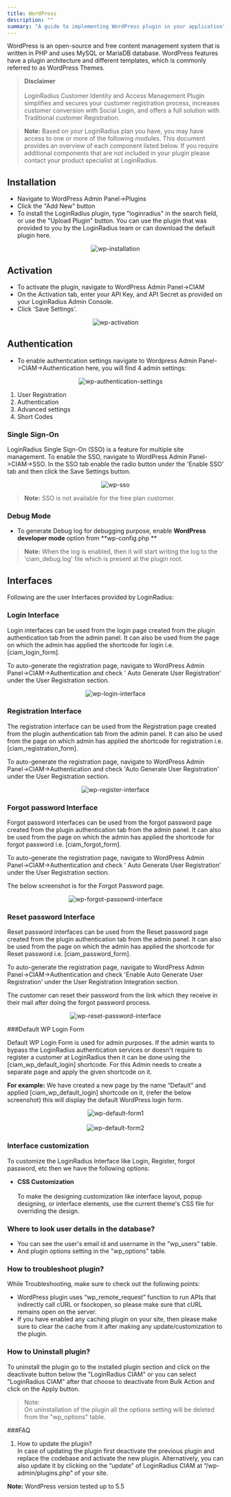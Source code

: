 ```yaml
---
title: WordPress
description: ""
summary: "A guide to implementing WordPress plugin in your application"
---
```



WordPress is an open-source and free content management system that is written in PHP and uses MySQL or MariaDB database. WordPress features have a plugin architecture and different templates, which is commonly referred to as WordPress Themes.


> **Disclaimer** <br/><br/> LoginRadius Customer Identity and Access Management Plugin simplifies and secures your customer registration process, increases customer conversion with Social Login, and offers a full solution with Traditional customer Registration.

> **Note:** Based on your LoginRadius plan you have, you may have access to one or more of the following modules. This document provides an overview of each component listed below. If you require additional components that are not included in your plugin please contact your product specialist at LoginRadius.



## Installation

- Navigate to WordPress Admin Panel->Plugins
- Click the "Add New" button
- To install the LoginRadius plugin, type "loginradius" in the search field, or use the "Upload Plugin" button. You can use the plugin that was provided to you by the LoginRadius team or can download the default plugin here.
  
<div style="text-align:center">
  <img src="../assets/wp-installation.png" alt="wp-installation" />
</div>

## Activation

- To activate the plugin, navigate to WordPress Admin Panel->CIAM
- On the Activation tab, enter your API Key, and API Secret as provided on your LoginRadius Admin Console.
- Click 'Save Settings'.

<div style="text-align:center">
  <img src="../assets/wp-activation.png" alt="wp-activation" />
</div>

## Authentication

- To enable authentication settings navigate to Wordpress Admin Panel->CIAM->Authentication here, you will find 4 admin settings:
  
  <div style="text-align:center">
  <img src="../assets/wp-authentication-settings.png" alt="wp-authentication-settings" />
</div>

1. User Registration
2. Authentication                                       
3. Advanced settings
4. Short Codes


### Single Sign-On

LoginRadius Single Sign-On (SSO) is a feature for multiple site management. To enable the SSO, navigate to WordPress Admin Panel->CIAM->SSO. In the SSO tab enable the radio button under the 'Enable SSO' tab and then click the Save Settings button.

<div style="text-align:center">
  <img src="../assets/wp-sso.png" alt="wp-sso" />
</div>

> **Note:** SSO is not available for the free plan customer.

### Debug Mode

- To generate Debug log for debugging purpose, enable **WordPress developer mode** option from **wp-config.php **

> **Note:** When the log is enabled, then it will start writing the log to the 'ciam_debug.log' file which is present at the plugin root.

## Interfaces

Following are the user Interfaces provided by LoginRadius:

### Login Interface

Login interfaces can be used from the login page created from the plugin authentication tab from the admin panel. It can also be used from the page on which the admin has applied the shortcode for login i.e. [ciam_login_form].

To auto-generate the registration page, navigate to WordPress Admin Panel->CIAM->Authentication and check ' Auto Generate User Registration' under the User Registration section.

<div style="text-align:center">
  <img src="../assets/wp-login-interface.png" alt="wp-login-interface" />
</div>


### Registration Interface

The registration interface can be used from the Registration page created from the plugin authentication tab from the admin panel. It can also be used from the page on which admin has applied the shortcode for registration i.e. [ciam_registration_form].

To auto-generate the registration page, navigate to WordPress Admin Panel->CIAM->Authentication and check 'Auto Generate User Registration' under the User Registration section.


<div style="text-align:center">
  <img src="../assets/wp-register-interface.png" alt="wp-register-interface" />
</div>

### Forgot password Interface

Forgot password interfaces can be used from the forgot password page created from the plugin authentication tab from the admin panel. It can also be used from the page on which the admin has applied the shortcode for forgot password i.e. [ciam_forgot_form].

To auto-generate the registration page, navigate to WordPress Admin Panel->CIAM->Authentication and check ' Auto Generate User Registration' under the User Registration section.

The below screenshot is for the Forgot Password page.

<div style="text-align:center">
  <img src="../assets/wp-forgot-passowrd-interface.png" alt="wp-forgot-passowrd-interface" />
</div>

### Reset password Interface

Reset password interfaces can be used from the Reset password page created from the plugin authentication tab from the admin panel. It can also be used from the page on which the admin has applied the shortcode for Reset password i.e. [ciam_password_form].

To auto-generate the registration page, navigate to WordPress Admin Panel->CIAM->Authentication and check 'Enable Auto Generate User Registration' under the User Registration Integration section.

The customer can reset their password from the link which they receive in their mail after doing the forgot password process.

<div style="text-align:center">
  <img src="../assets/wp-reset-password-interface.png" alt="wp-reset-password-interface" />
</div>

###Default WP Login Form

Default WP Login Form is used for admin purposes. If the admin wants to bypass the LoginRadius authentication services or doesn't require to register a customer at LoginRadius then it can be done using the [ciam_wp_default_login] shortcode. For this Admin needs to create a separate page and apply the given shortcode on it.

**For example:** We have created a new page by the name “Default” and applied [ciam_wp_default_login] shortcode on it, (refer the below screenshot) this will display the default WordPress login form.

<div style="text-align:center">
  <img src="../assets/wp-default-form1.png" alt="wp-default-form1" />
</div>

<br/>

<div style="text-align:center">
  <img src="../assets/wp-default-form2.png" alt="wp-default-form2" />
</div>


### Interface customization

To customize the LoginRadius Interface like Login, Register, forgot password, etc then we have the following options:

- **CSS Customization**
  <br/><br/>To make the designing customization like interface layout, popup designing, or interface elements, use the current theme's CSS file for overriding the design.


### Where to look user details in the database?

- You can see the user's email id and username in the "wp_users" table.
- And plugin options setting in the "wp_options" table. 

### How to troubleshoot plugin?

While Troubleshooting, make sure to check out the following points:

- WordPress plugin uses “wp_remote_request” function to run APIs that indirectly call cURL or fsockopen, so please make sure that cURL remains open on the server.
- If you have enabled any caching plugin on your site, then please make sure to clear the cache from it after making any update/customization to the plugin.

### How to Uninstall plugin?

To uninstall the plugin go to the installed plugin section and click on the deactivate button below the "LoginRadius CIAM" or you can select "LoginRadius CIAM" after that choose to deactivate from Bulk Action and click on the Apply button.

> Note: 
> <br/> On uninstallation of the plugin all the options setting will be deleted from the "wp_options" table.


###FAQ
1.  How to update the plugin?
<br/>In case of updating the plugin first deactivate the previous plugin and replace the codebase and activate the new plugin. Alternatively, you can also update it by clicking on the “update” of LoginRadius CIAM at “/wp-admin/plugins.php” of your site.

**Note:** WordPress version tested up to 5.5